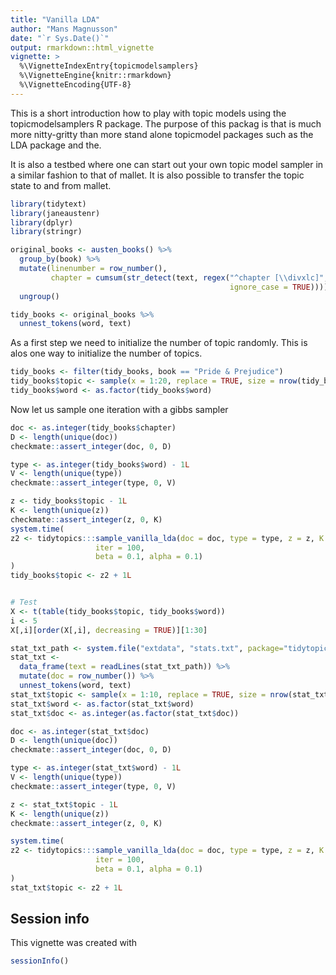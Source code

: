 ```yaml
---
title: "Vanilla LDA"
author: "Mans Magnusson"
date: "`r Sys.Date()`"
output: rmarkdown::html_vignette
vignette: >
  %\VignetteIndexEntry{topicmodelsamplers}
  %\VignetteEngine{knitr::rmarkdown}
  %\VignetteEncoding{UTF-8}
---
```


This is a short introduction how to play with topic models using the topicmodelsamplers R package. The purpose of this packag is that is much more nitty-gritty than more stand alone topicmodel packages such as the LDA package and the.

It is also a testbed where one can start out your own topic model sampler in a similar fashion to that of mallet. It is also possible to transfer the topic state to and from mallet.

```r
library(tidytext)
library(janeaustenr)
library(dplyr)
library(stringr)

original_books <- austen_books() %>%
  group_by(book) %>%
  mutate(linenumber = row_number(),
         chapter = cumsum(str_detect(text, regex("^chapter [\\divxlc]",
                                                 ignore_case = TRUE)))) %>%
  ungroup()

tidy_books <- original_books %>%
  unnest_tokens(word, text)

```

As a first step we need to initialize the number of topic randomly. This is alos one way to initialize the number of topics.

```r
tidy_books <- filter(tidy_books, book == "Pride & Prejudice")
tidy_books$topic <- sample(x = 1:20, replace = TRUE, size = nrow(tidy_books))
tidy_books$word <- as.factor(tidy_books$word)
```


Now let us sample one iteration with a gibbs sampler

```r
doc <- as.integer(tidy_books$chapter)
D <- length(unique(doc))
checkmate::assert_integer(doc, 0, D)

type <- as.integer(tidy_books$word) - 1L
V <- length(unique(type))
checkmate::assert_integer(type, 0, V)

z <- tidy_books$topic - 1L
K <- length(unique(z))
checkmate::assert_integer(z, 0, K)
system.time(
z2 <- tidytopics:::sample_vanilla_lda(doc = doc, type = type, z = z, K = K, D = D, V = V,
                   iter = 100,
                   beta = 0.1, alpha = 0.1)
)
tidy_books$topic <- z2 + 1L


# Test
X <- t(table(tidy_books$topic, tidy_books$word))
i <- 5
X[,i][order(X[,i], decreasing = TRUE)][1:30]

```


```r

stat_txt_path <- system.file("extdata", "stats.txt", package="tidytopics")
stat_txt <- 
  data_frame(text = readLines(stat_txt_path)) %>% 
  mutate(doc = row_number()) %>% 
  unnest_tokens(word, text)
stat_txt$topic <- sample(x = 1:10, replace = TRUE, size = nrow(stat_txt))
stat_txt$word <- as.factor(stat_txt$word)
stat_txt$doc <- as.integer(as.factor(stat_txt$doc))

```



```r
doc <- as.integer(stat_txt$doc)
D <- length(unique(doc))
checkmate::assert_integer(doc, 0, D)

type <- as.integer(stat_txt$word) - 1L
V <- length(unique(type))
checkmate::assert_integer(type, 0, V)

z <- stat_txt$topic - 1L
K <- length(unique(z))
checkmate::assert_integer(z, 0, K)

system.time(
z2 <- tidytopics:::sample_vanilla_lda(doc = doc, type = type, z = z, K = K, D = D, V = V,
                   iter = 100,
                   beta = 0.1, alpha = 0.1)
)
stat_txt$topic <- z2 + 1L
```

## Session info

This vignette was created with

```r
sessionInfo()
```
